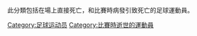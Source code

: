此分類包括在場上直接死亡，和比賽時病發引致死亡的足球運動員。

[[Category:足球运动员|Category:足球运动员]]
[[Category:比賽時逝世的運動員|Category:比賽時逝世的運動員]]